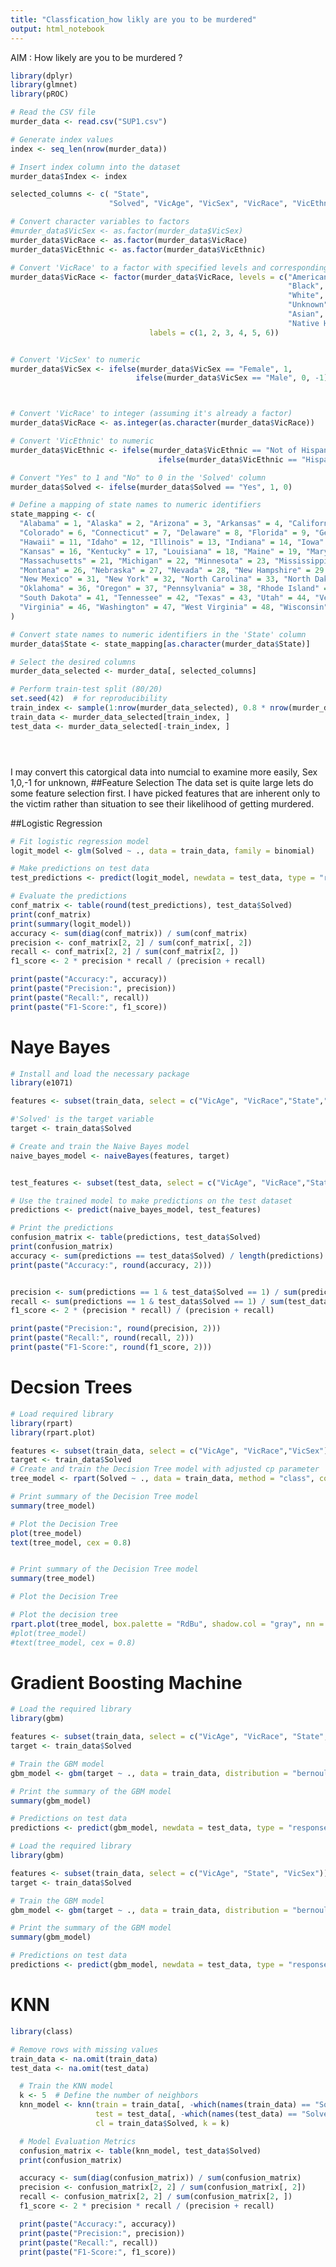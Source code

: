 ```yaml
---
title: "Classfication_how likly are you to be murdered"
output: html_notebook
---
```


AIM : How likely are you to be murdered ?

```r
library(dplyr)
library(glmnet)
library(pROC)

# Read the CSV file
murder_data <- read.csv("SUP1.csv")

# Generate index values
index <- seq_len(nrow(murder_data))

# Insert index column into the dataset
murder_data$Index <- index

selected_columns <- c( "State",  
                      "Solved", "VicAge", "VicSex", "VicRace", "VicEthnic")

# Convert character variables to factors
#murder_data$VicSex <- as.factor(murder_data$VicSex)
murder_data$VicRace <- as.factor(murder_data$VicRace)
murder_data$VicEthnic <- as.factor(murder_data$VicEthnic)

# Convert 'VicRace' to a factor with specified levels and corresponding numerical values
murder_data$VicRace <- factor(murder_data$VicRace, levels = c("American Indian or Alaskan Native", 
                                                              "Black", 
                                                              "White", 
                                                              "Unknown", 
                                                              "Asian", 
                                                              "Native Hawaiian or Pacific Islander"),
                               labels = c(1, 2, 3, 4, 5, 6))


# Convert 'VicSex' to numeric
murder_data$VicSex <- ifelse(murder_data$VicSex == "Female", 1,
                            ifelse(murder_data$VicSex == "Male", 0, -1))



# Convert 'VicRace' to integer (assuming it's already a factor)
murder_data$VicRace <- as.integer(as.character(murder_data$VicRace))

# Convert 'VicEthnic' to numeric
murder_data$VicEthnic <- ifelse(murder_data$VicEthnic == "Not of Hispanic origin", 1,
                                 ifelse(murder_data$VicEthnic == "Hispanic", 0, -1))

# Convert "Yes" to 1 and "No" to 0 in the 'Solved' column
murder_data$Solved <- ifelse(murder_data$Solved == "Yes", 1, 0)

# Define a mapping of state names to numeric identifiers
state_mapping <- c(
  "Alabama" = 1, "Alaska" = 2, "Arizona" = 3, "Arkansas" = 4, "California" = 5,
  "Colorado" = 6, "Connecticut" = 7, "Delaware" = 8, "Florida" = 9, "Georgia" = 10,
  "Hawaii" = 11, "Idaho" = 12, "Illinois" = 13, "Indiana" = 14, "Iowa" = 15,
  "Kansas" = 16, "Kentucky" = 17, "Louisiana" = 18, "Maine" = 19, "Maryland" = 20,
  "Massachusetts" = 21, "Michigan" = 22, "Minnesota" = 23, "Mississippi" = 24, "Missouri" = 25,
  "Montana" = 26, "Nebraska" = 27, "Nevada" = 28, "New Hampshire" = 29, "New Jersey" = 30,
  "New Mexico" = 31, "New York" = 32, "North Carolina" = 33, "North Dakota" = 34, "Ohio" = 35,
  "Oklahoma" = 36, "Oregon" = 37, "Pennsylvania" = 38, "Rhode Island" = 39, "South Carolina" = 40,
  "South Dakota" = 41, "Tennessee" = 42, "Texas" = 43, "Utah" = 44, "Vermont" = 45,
  "Virginia" = 46, "Washington" = 47, "West Virginia" = 48, "Wisconsin" = 49, "Wyoming" = 50, "District of Columbia" = 51
)

# Convert state names to numeric identifiers in the 'State' column
murder_data$State <- state_mapping[as.character(murder_data$State)]

# Select the desired columns
murder_data_selected <- murder_data[, selected_columns]

# Perform train-test split (80/20)
set.seed(42)  # for reproducibility
train_index <- sample(1:nrow(murder_data_selected), 0.8 * nrow(murder_data_selected))
train_data <- murder_data_selected[train_index, ]
test_data <- murder_data_selected[-train_index, ]





```



I may convert this catorgical data into numcial to examine more easily, Sex 1,0,-1 for unknown, ##Feature Selection The data set is quite large lets do some feature selection first. I have picked features that are inherent only to the victim rather than situation to see their likelihood of getting murdered.

##Logistic Regression

```r


# Fit logistic regression model
logit_model <- glm(Solved ~ ., data = train_data, family = binomial)

# Make predictions on test data
test_predictions <- predict(logit_model, newdata = test_data, type = "response")

# Evaluate the predictions
conf_matrix <- table(round(test_predictions), test_data$Solved)
print(conf_matrix)
print(summary(logit_model))
accuracy <- sum(diag(conf_matrix)) / sum(conf_matrix)
precision <- conf_matrix[2, 2] / sum(conf_matrix[, 2])
recall <- conf_matrix[2, 2] / sum(conf_matrix[2, ])
f1_score <- 2 * precision * recall / (precision + recall)

print(paste("Accuracy:", accuracy))
print(paste("Precision:", precision))
print(paste("Recall:", recall))
print(paste("F1-Score:", f1_score))

```

# Naye Bayes

```r
# Install and load the necessary package
library(e1071)

features <- subset(train_data, select = c("VicAge", "VicRace","State","VicSex"))

#'Solved' is the target variable
target <- train_data$Solved

# Create and train the Naive Bayes model
naive_bayes_model <- naiveBayes(features, target)


test_features <- subset(test_data, select = c("VicAge", "VicRace","State","VicSex"))

# Use the trained model to make predictions on the test dataset
predictions <- predict(naive_bayes_model, test_features)

# Print the predictions
confusion_matrix <- table(predictions, test_data$Solved)
print(confusion_matrix)
accuracy <- sum(predictions == test_data$Solved) / length(predictions)
print(paste("Accuracy:", round(accuracy, 2)))


precision <- sum(predictions == 1 & test_data$Solved == 1) / sum(predictions == 1)
recall <- sum(predictions == 1 & test_data$Solved == 1) / sum(test_data$Solved == 1)
f1_score <- 2 * (precision * recall) / (precision + recall)

print(paste("Precision:", round(precision, 2)))
print(paste("Recall:", round(recall, 2)))
print(paste("F1-Score:", round(f1_score, 2)))


```

# Decsion Trees
```r
# Load required library
library(rpart)
library(rpart.plot)

features <- subset(train_data, select = c("VicAge", "VicRace","VicSex"))
target <- train_data$Solved
# Create and train the Decision Tree model with adjusted cp parameter
tree_model <- rpart(Solved ~ ., data = train_data, method = "class", control = rpart.control(cp = 0.001))

# Print summary of the Decision Tree model
summary(tree_model)

# Plot the Decision Tree
plot(tree_model)
text(tree_model, cex = 0.8)


# Print summary of the Decision Tree model
summary(tree_model)

# Plot the Decision Tree

# Plot the decision tree
rpart.plot(tree_model, box.palette = "RdBu", shadow.col = "gray", nn = TRUE)
#plot(tree_model)
#text(tree_model, cex = 0.8)


```




# Gradient Boosting Machine 

```r
# Load the required library
library(gbm)

features <- subset(train_data, select = c("VicAge", "VicRace", "State", "VicSex"))
target <- train_data$Solved

# Train the GBM model
gbm_model <- gbm(target ~ ., data = train_data, distribution = "bernoulli", n.trees = 500, interaction.depth = 3, shrinkage = 0.1)

# Print the summary of the GBM model
summary(gbm_model)

# Predictions on test data
predictions <- predict(gbm_model, newdata = test_data, type = "response")

```
```r
# Load the required library
library(gbm)

features <- subset(train_data, select = c("VicAge", "State", "VicSex"))
target <- train_data$Solved

# Train the GBM model
gbm_model <- gbm(target ~ ., data = train_data, distribution = "bernoulli", n.trees = 50, interaction.depth = 3, shrinkage = 0.1)

# Print the summary of the GBM model
summary(gbm_model)

# Predictions on test data
predictions <- predict(gbm_model, newdata = test_data, type = "response")

```
# KNN

```r

library(class)

# Remove rows with missing values
train_data <- na.omit(train_data)
test_data <- na.omit(test_data)

  # Train the KNN model
  k <- 5  # Define the number of neighbors
  knn_model <- knn(train = train_data[, -which(names(train_data) == "Solved")], 
                   test = test_data[, -which(names(test_data) == "Solved")], 
                   cl = train_data$Solved, k = k)

  # Model Evaluation Metrics
  confusion_matrix <- table(knn_model, test_data$Solved)
  print(confusion_matrix)

  accuracy <- sum(diag(confusion_matrix)) / sum(confusion_matrix)
  precision <- confusion_matrix[2, 2] / sum(confusion_matrix[, 2])
  recall <- confusion_matrix[2, 2] / sum(confusion_matrix[2, ])
  f1_score <- 2 * precision * recall / (precision + recall)

  print(paste("Accuracy:", accuracy))
  print(paste("Precision:", precision))
  print(paste("Recall:", recall))
  print(paste("F1-Score:", f1_score))



```

